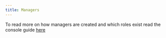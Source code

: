 ```yaml
---
title: Managers
---
```



<ManagerDescription name="ManagerDescription"/>

To read more on how managers are created and which roles exist read the console guide [here](../../guides/manage/console/managers)
